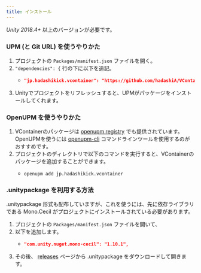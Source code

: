 ```yaml
---
title: インストール
---
```


*Unity 2018.4+* 以上のバージョンが必要です。

### UPM (と Git URL) を使うやりかた

1. プロジェクトの `Packages/manifest.json` ファイルを開く。
2. `"dependencies": {` 行の下に以下を追記。
    - ```json title="Packages/manifest.json"
      "jp.hadashikick.vcontainer": "https://github.com/hadashiA/VContainer.git?path=VContainer/Assets/VContainer#1.8.3",
      ```
3. Unityでプロジェクトをリフレッシュすると、UPMがパッケージをインストールしてくれます。

### OpenUPM を使うやりかた

1. VContainerのパッケージは [openupm registry](https://openupm.com) でも提供されています。 OpenUPMを使うには [openupm-cli](https://github.com/openupm/openupm-cli) コマンドラインツールを使用するのがおすすめです。
2. プロジェクトのディレクトリで以下のコマンドを実行すると、VContainerのパッケージを追加することができます。
    - ```
      openupm add jp.hadashikick.vcontainer
      ```

### .unitypackage を利用する方法

.unitypackage 形式も配布していますが、これを使うには、先に依存ライブラリである Mono.Cecil がプロジェクトにインストールされている必要があります。

1. プロジェクトの `Packages/manifest.json` ファイルを開いて、
2. 以下を追加します。
    - ```json title="Packages/manifest.json"
      "com.unity.nuget.mono-cecil": "1.10.1",    
      ```
3. その後、 [releases](https://github.com/hadashiA/VContainer/releases) ページから .unitypackage をダウンロードして開きます。


